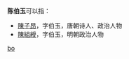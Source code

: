 '''陈伯玉'''可以指：
* [[陳子昂|陳子昂]]，字伯玉，唐朝诗人、政治人物
* [[陳組綬|陳組綬]]，字伯玉，明朝政治人物

{{disambig}}

[[Category:三字陈姓人名消歧义|bo]]